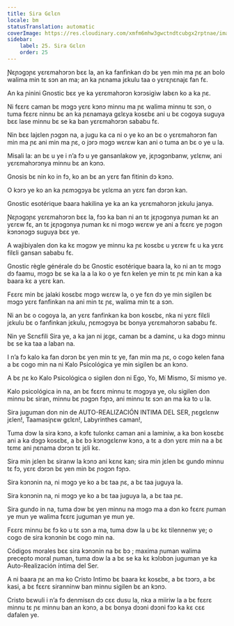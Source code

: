 ```yaml
---
title: Sira Gɛlɛn
locale: bm
statusTranslation: automatic
coverImage: https://res.cloudinary.com/xmfm6mhw3gwctndtcubgx2rptnae/image/upload/v1741354419/small_cover_la_gran_rebelion_28716e29d2.webp
sidebar:
    label: 25. Sira Gɛlɛn
    order: 25
---
```

Ɲɛɲɔgɔɲɛ yɛrɛmahɔrɔn bɛɛ la, an ka fanfinkan dɔ bɛ yen min ma ɲɛ an bolo walima min tɛ sɔn an ma; an ka ɲɛnama jɛkulu taa o yɛrɛɲɛnajɛ fan fɛ.

An ka ɲinini Gnostic bɛɛ ye ka yɛrɛmahɔrɔn kɔrɔsigiw labɛn ko a ka ɲɛ.

Ni fɛɛrɛ caman bɛ mɔgɔ yɛrɛ kɔnɔ minnu ma ɲɛ walima minnu tɛ sɔn, o tuma fɛɛrɛ ninnu bɛ an ka ɲɛnamaya gɛlɛya kosɛbɛ ani u bɛ cogoya suguya bɛɛ lase minnu bɛ se ka ban yɛrɛmahɔrɔn sababu fɛ.

Nin bɛɛ lajɛlen ɲɔgɔn na, a jugu ka ca ni o ye ko an bɛ o yɛrɛmahɔrɔn fan min ma ɲɛ ani min ma ɲɛ, o jɔrɔ mɔgɔ wɛrɛw kan ani o tuma an bɛ o ye u la.

Misali la: an bɛ u ye i n’a fɔ u ye gansanlakow ye, jɛɲɔgɔnbanw, yɛlɛnw, ani yɛrɛmahɔrɔnya minnu bɛ an kɔnɔ.

Gnosis bɛ nin ko in fɔ, ko an bɛ an yɛrɛ fan fitinin dɔ kɔnɔ.

O kɔrɔ ye ko an ka ɲɛmɔgɔya bɛ yɛlɛma an yɛrɛ fan dɔrɔn kan.

Gnostic esotérique baara hakilina ye ka an ka yɛrɛmahɔrɔn jɛkulu janya.

Ɲɛɲɔgɔɲɛ yɛrɛmahɔrɔn bɛɛ la, fɔɔ ka ban ni an tɛ jɛɲɔgɔnya ɲuman kɛ an yɛrɛw fɛ, an tɛ jɛɲɔgɔnya ɲuman kɛ ni mɔgɔ wɛrɛw ye ani a fɛɛrɛ ye ɲɔgɔn kɔnɔnɔgɔ suguya bɛɛ ye.

A wajibiyalen don ka kɛ mɔgɔw ye minnu ka ɲɛ kosɛbɛ u yɛrɛw fɛ u ka yɛrɛ filɛli gansan sababu fɛ.

Gnostic règle générale dɔ bɛ Gnostic esotérique baara la, ko ni an tɛ mɔgɔ dɔ faamu, mɔgɔ bɛ se ka la a la ko o ye fɛn kelen ye min tɛ ɲɛ min kan a ka baara kɛ a yɛrɛ kan.

Fɛɛrɛ min bɛ jalaki kosɛbɛ mɔgɔ wɛrɛw la, o ye fɛn dɔ ye min sigilen bɛ mɔgɔ yɛrɛ fanfinkan na ani min tɛ ɲɛ, walima min tɛ a sɔn.

Ni an bɛ o cogoya la, an yɛrɛ fanfinkan ka bon kosɛbɛ, nka ni yɛrɛ filɛli jɛkulu bɛ o fanfinkan jɛkulu, ɲɛmɔgɔya bɛ bonya yɛrɛmahɔrɔn sababu fɛ.

Nin ye Sɛnɛfili Sira ye, a ka jan ni jɛgɛ, caman bɛ a daminɛ, u ka dɔgɔ minnu bɛ se ka taa a laban na.

I n’a fɔ kalo ka fan dɔrɔn bɛ yen min tɛ ye, fan min ma ɲɛ, o cogo kelen fana a bɛ cogo min na ni Kalo Psicológica ye min sigilen bɛ an kɔnɔ.

A bɛ ɲɛ ko Kalo Psicológica o sigilen don ni Ego, Yo, Mí Mismo, Sí mismo ye.

Kalo psicológica in na, an bɛ fɛɛrɛ minnu tɛ mɔgɔya ye, olu sigilen don minnu bɛ siran, minnu bɛ ɲɔgɔn fɔɲɔ, ani minnu tɛ sɔn an ma ka to u la.

Sira juguman don nin de AUTO-REALIZACIÓN INTIMA DEL SER, ɲɛgɛlɛnw jɛlen!, Taamasiɲɛw gɛlɛn!, Labyrinthes caman!,

Tuma dɔw la sira kɔnɔ, a kɔfɛ tulonkɛ caman ani a laminiw, a ka bon kosɛbɛ ani a ka dɔgɔ kosɛbɛ, a bɛ bɔ kɔnɔgɛlɛnw kɔnɔ, a tɛ a dɔn yɛrɛ min na a bɛ tɛmɛ ani ɲɛnama dɔrɔn tɛ jɛli kɛ.

Sira min jɛlen bɛ siranw la kɔnɔ ani kɛnɛ kan; sira min jɛlen bɛ gundo minnu tɛ fɔ, yɛrɛ dɔrɔn bɛ yen min bɛ ɲɔgɔn fɔɲɔ.

Sira kɔnɔnin na, ni mɔgɔ ye ko a bɛ taa ɲɛ, a bɛ taa juguya la.

Sira kɔnɔnin na, ni mɔgɔ ye ko a bɛ taa juguya la, a bɛ taa ɲɛ.

Sira gundo in na, tuma dɔw bɛ yen minnu na mɔgɔ ma a dɔn ko fɛɛrɛ ɲuman ye mun ye walima fɛɛrɛ juguman ye mun ye.

Fɛɛrɛ minnu bɛ fɔ ko u tɛ sɔn a ma, tuma dɔw la u bɛ kɛ tilennenw ye; o cogo de sira kɔnɔnin bɛ cogo min na.

Códigos morales bɛɛ sira kɔnɔnin na bɛ bɔ ; maxima ɲuman walima precepto moral ɲuman, tuma dɔw la a bɛ se ka kɛ kɔlɔbɔn juguman ye ka Auto-Realización íntima del Ser.

A ni baara ɲɛ an ma ko Cristo Intimo bɛ baara kɛ kosɛbɛ, a bɛ tɔɔrɔ, a bɛ kasi, a bɛ fɛɛrɛ siranninw ban minnu sigilen bɛ an kɔnɔ.

Cristo bɛwuli i n’a fɔ denmisɛn dɔ cɛɛ dusu la, nka a miiriw la a bɛ fɛɛrɛ minnu tɛ ɲɛ minnu ban an kɔnɔ, a bɛ bonya dɔɔni dɔɔni fɔɔ ka kɛ cɛɛ dafalen ye.

